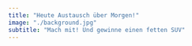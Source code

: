 ```yaml
---
title: "Heute Austausch über Morgen!"
image: "./background.jpg"
subtitle: "Mach mit! Und gewinne einen fetten SUV"
---
```



<!-- https://unsplash.com/photos/2qtnK7lcPTo?utm_source=unsplash&utm_medium=referral&utm_content=creditShareLink -->
